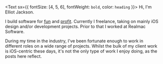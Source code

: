 <Text sx={{ fontSize: [4, 5, 6], fontWeight: `bold`, color: `heading` }}>
Hi, I'm Elliot Jackson.
</Text>

I build software for [fun](https://github.com/elliotekj) and
[profit](http://inthefield.co). Currently I freelance, taking on mainly iOS
design and/or development projects. Prior to that I worked at Realmac Software.

During my time in the industry, I've been fortunate enough to work in different
roles on a wide range of projects. Whilst the bulk of my client
work is iOS-centric these days, it's not the only type of work I enjoy doing,
as the posts here reflect.
